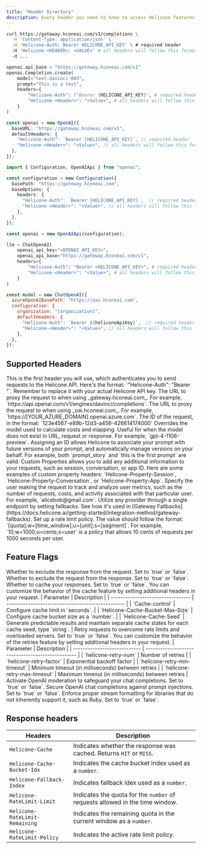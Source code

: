 ```yaml
---
title: "Header Directory"
description: Every header you need to know to access Helicone features. 
---
```


<CodeGroup>

```bash Curl
curl https://gateway.hconeai.com/v1/completions \
  -H 'Content-Type: application/json' \
  -H 'Helicone-Auth: Bearer HELICONE_API_KEY' \ # required header
  -H 'Helicone-<HEADER>: <VALUE>' # all headers will follow this format
  -d ...
```

```python Python
openai.api_base = "https://gateway.hconeai.com/v1"
openai.Completion.create(
    model="text-davinci-003",
    prompt="This is a test",
    headers={
        "Helicone-Auth": f"Bearer {HELICONE_API_KEY}", # required header
        "Helicone-<Header>": "<Value>", # all headers will follow this format
    }
)
```

```typescript Node.js v4+
const openai = new OpenAI({
  baseURL: "https://gateway.hconeai.com/v1",
  defaultHeaders: {
    "Helicone-Auth": `Bearer [HELICONE_API_KEY]`, // required header
    "Helicone-<Header>": "<Value>", // all headers will follow this format
  },
});
```

```typescript Node.js <v4
import { Configuration, OpenAIApi } from "openai";

const configuration = new Configuration({
  basePath: "https://gateway.hconeai.com",
  baseOptions: {
    headers: {
      "Helicone-Auth": `Bearer [HELICONE_API_KEY]`,  // required header
      "Helicone-<Header>": "<Value>", // all headers will follow this format
    },
  },
});

const openai = new OpenAIApi(configuration);
```

```python Langchain (Python)
llm = ChatOpenAI(
    openai_api_key="<OPENAI_API_KEY>",
    openai_api_base="https://gateway.hconeai.com/v1",
    headers={
        "Helicone-Auth": "Bearer <HELICONE_API_KEY>", # required header
        "Helicone-<Header>": "<Value>", # all headers will follow this format
    }
)
```

```javascript LangChain JS
const model = new ChatOpenAI({
  azureOpenAIBasePath: "https://oai.hconeai.com",
  configuration: {
    organization: "[organization]",
    defaultHeaders: {
      "Helicone-Auth": `Bearer ${heliconeApiKey}`,  // required header
      "Helicone-<Header>": "<Value>", // all headers will follow this format
    },
  },
});
```
</CodeGroup>

## Supported Headers
<ResponseField name="Helicone-Auth" type="string (HELICONE_API_KEY)" required>
  This is the first header you will use, which authenticates you to send requests to the Helicone API. Here's the format: `"Helicone-Auth": "Bearer <HELICONE_API_KEY>"`. Remember to replace it with your actual Helicone API key.
</ResponseField>
<ResponseField name="Helicone-Target-URL" type="string (url)">
  The URL to proxy the request to when using _gateway.hconeai.com_. For example, `https://api.openai.com/v1/engines/davinci/completions`.
</ResponseField>
<ResponseField name="Helicone-OpenAI-Api-Base" type="string (url)">
  The URL to proxy the request to when using _oai.hconeai.com_. For example, `https://[YOUR_AZURE_DOMAIN].openai.azure.com`.
</ResponseField>
<ResponseField name="Helicone-Request-Id" type="string (uuid)">
  The ID of the request, in the format: `123e4567-e89b-12d3-a456-426614174000` 
</ResponseField>
<ResponseField name="Helicone-Model-Override" type="string (model)">
  Overrides the model used to calculate costs and mapping. Useful for when the model does not exist in URL, request or response. For example, `gpt-4-1106-preview`. 
</ResponseField>
<ResponseField name="Helicone-Prompt-Id" type="string">
  Assigning an ID allows Helicone to associate your prompt with future versions of your prompt, and automatically manage versions on your behalf. For example, both `prompt_story` and `this is the first prompt` are valid. 
</ResponseField>
<ResponseField name="Helicone-Property-[Name]" type="string">
  Custom Properties allows you to add any additional information to your requests, such as session, conversation, or app ID. Here are some examples of custom property headers: `Helicone-Property-Session`, `Helicone-Property-Conversation`, or `Helicone-Property-App`. 
</ResponseField>
<ResponseField name="Helicone-User-Id" type="string">
  Specify the user making the request to track and analyze user metrics, such as the number of requests, costs, and activity associated with that particular user. For example, `alicebob@gmail.com`. 
</ResponseField>
<ResponseField name="Helicone-Fallbacks" type="JSON string dump">
  Utilize any provider through a single endpoint by setting fallbacks. See how it's used in [Gateway Fallbacks](https://docs.helicone.ai/getting-started/integration-method/gateway-fallbacks). 
</ResponseField>
<ResponseField name="Helicone-RateLimit-Policy" type="string">
  Set up a rate limit policy. The value should follow the format: `[quota];w=[time_window];u=[unit];s=[segment]`. For example, `10;w=1000;u=cents;s=user` is a policy that allows 10 cents of requests per 1000 seconds per user.
</ResponseField>



## Feature Flags
<ResponseField name="Helicone-Omit-Response" type="boolean">
  Whether to exclude the response from the request. Set to `true` or  `false`.
</ResponseField>
<ResponseField name="Helicone-Omit-Request" type="boolean">
  Whether to exclude the request from the response. Set to `true` or  `false`.
</ResponseField>
<ResponseField name="Helicone-Cache-Enabled" type="boolean">
  Whether to cache your responses. Set to `true` or  `false`. You can customize the behavior of the cache feature by setting additional headers in your request.
  <Accordion title="Additional headers">
    | Parameter                         | Description                                       |
    | --------------------------------- | ------------------------------------------------- |
    | `Cache-control`                   | Configure cache limit in `seconds`.               |
    | `Helicone-Cache-Bucket-Max-Size`  | Configure cache bucket size as a `number`.        |
    | `Helicone-Cache-Seed`             | Generate predictable results and maintain separate cache states for each cache seed, type `string`. |
  </Accordion>
</ResponseField>
<ResponseField name="Helicone-Retry-Enabled" type="boolean">
  Retry requests to overcome rate limits and overloaded servers. Set to `true` or `false`.
  You can customize the behavior of the retries feature by setting additional headers in your request.
  <Accordion title="Additional headers">
    | Parameter                    | Description                                       |
    | ---------------------------- | ------------------------------------------------- |
    | `helicone-retry-num`         | Number of retries                                 |
    | `helicone-retry-factor`      | Exponential backoff factor                        |
    | `helicone-retry-min-timeout` | Minimum timeout (in milliseconds) between retries |
    | `helicone-retry-max-timeout` | Maximum timeout (in milliseconds) between retries |
  </Accordion>
</ResponseField>
<ResponseField name="Helicone-Moderations-Enabled" type="boolean">
  Activate OpenAI moderation to safeguard your chat completions. Set to `true` or `false`. 
</ResponseField>
<ResponseField name="Helicone-LLM-Security-Enabled" type="boolean">
  Secure OpenAI chat completions against prompt injections. Set to `true` or `false`. 
</ResponseField>
<ResponseField name="Helicone-Stream-Force-Format" type="boolean">
  Enforce proper stream formatting for libraries that do not inherently support it, such as Ruby. Set to `true` or `false`. 
</ResponseField>


## Response headers 

| Headers                                   | Description                                       |
| ----------------------------------------- | ------------------------------------------------- |
| `Helicone-Cache`                          | Indicates whether the response was cached. Returns `HIT` or `MISS`. |
| `Helicone-Cache-Bucket-Idx`               | Indicates the cache bucket index used as a `number`.                |
| `Helicone-Fallback-Index`                 | Indicates fallback idex used as a `number`.                         |
| `Helicone-RateLimit-Limit`                | Indicates the quota for the `number` of requests allowed in the time window.    |
| `Helicone-RateLimit-Remaining`            | Indicates the remaining quota in the current window as a `number`.    |
| `Helicone-RateLimit-Policy`               | Indicates the active rate limit policy.|

